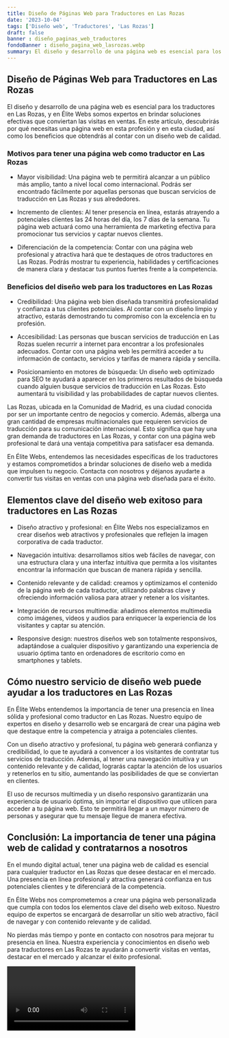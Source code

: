 ```yaml
---
title: Diseño de Páginas Web para Traductores en Las Rozas
date: '2023-10-04'
tags: ['Diseño web', 'Traductores', 'Las Rozas']
draft: false
banner : diseño_paginas_web_traductores
fondoBanner : diseño_pagina_web_lasrozas.webp
summary: El diseño y desarrollo de una página web es esencial para los traductores en Las Rozas, y en Élite Webs somos expertos en brindar soluciones efectivas que conviertan las visitas en ventas. En este artículo, descubrirás por qué necesitas una página web en esta profesión y en esta ciudad, así como los beneficios que obtendrás al contar con un diseño web de calidad. 
---
```


## Diseño de Páginas Web para Traductores en Las Rozas

El diseño y desarrollo de una página web es esencial para los traductores en Las Rozas, y en Élite Webs somos expertos en brindar soluciones efectivas que conviertan las visitas en ventas. En este artículo, descubrirás por qué necesitas una página web en esta profesión y en esta ciudad, así como los beneficios que obtendrás al contar con un diseño web de calidad. 

### Motivos para tener una página web como traductor en Las Rozas

* Mayor visibilidad: Una página web te permitirá alcanzar a un público más amplio, tanto a nivel local como internacional. Podrás ser encontrado fácilmente por aquellas personas que buscan servicios de traducción en Las Rozas y sus alrededores.

* Incremento de clientes: Al tener presencia en línea, estarás atrayendo a potenciales clientes las 24 horas del día, los 7 días de la semana. Tu página web actuará como una herramienta de marketing efectiva para promocionar tus servicios y captar nuevos clientes.

* Diferenciación de la competencia: Contar con una página web profesional y atractiva hará que te destaques de otros traductores en Las Rozas. Podrás mostrar tu experiencia, habilidades y certificaciones de manera clara y destacar tus puntos fuertes frente a la competencia.

### Beneficios del diseño web para los traductores en Las Rozas

* Credibilidad: Una página web bien diseñada transmitirá profesionalidad y confianza a tus clientes potenciales. Al contar con un diseño limpio y atractivo, estarás demostrando tu compromiso con la excelencia en tu profesión.

* Accesibilidad: Las personas que buscan servicios de traducción en Las Rozas suelen recurrir a internet para encontrar a los profesionales adecuados. Contar con una página web les permitirá acceder a tu información de contacto, servicios y tarifas de manera rápida y sencilla.

* Posicionamiento en motores de búsqueda: Un diseño web optimizado para SEO te ayudará a aparecer en los primeros resultados de búsqueda cuando alguien busque servicios de traducción en Las Rozas. Esto aumentará tu visibilidad y las probabilidades de captar nuevos clientes.

Las Rozas, ubicada en la Comunidad de Madrid, es una ciudad conocida por ser un importante centro de negocios y comercio. Además, alberga una gran cantidad de empresas multinacionales que requieren servicios de traducción para su comunicación internacional. Esto significa que hay una gran demanda de traductores en Las Rozas, y contar con una página web profesional te dará una ventaja competitiva para satisfacer esa demanda.

En Élite Webs, entendemos las necesidades específicas de los traductores y estamos comprometidos a brindar soluciones de diseño web a medida que impulsen tu negocio. Contacta con nosotros y déjanos ayudarte a convertir tus visitas en ventas con una página web diseñada para el éxito.

<GifSeo />

<Cta />

## Elementos clave del diseño web exitoso para traductores en Las Rozas

- Diseño atractivo y profesional: en Élite Webs nos especializamos en crear diseños web atractivos y profesionales que reflejen la imagen corporativa de cada traductor.

- Navegación intuitiva: desarrollamos sitios web fáciles de navegar, con una estructura clara y una interfaz intuitiva que permita a los visitantes encontrar la información que buscan de manera rápida y sencilla.

- Contenido relevante y de calidad: creamos y optimizamos el contenido de la página web de cada traductor, utilizando palabras clave y ofreciendo información valiosa para atraer y retener a los visitantes.

- Integración de recursos multimedia: añadimos elementos multimedia como imágenes, videos y audios para enriquecer la experiencia de los visitantes y captar su atención.

- Responsive design: nuestros diseños web son totalmente responsivos, adaptándose a cualquier dispositivo y garantizando una experiencia de usuario óptima tanto en ordenadores de escritorio como en smartphones y tablets.

## Cómo nuestro servicio de diseño web puede ayudar a los traductores en Las Rozas

En Élite Webs entendemos la importancia de tener una presencia en línea sólida y profesional como traductor en Las Rozas. Nuestro equipo de expertos en diseño y desarrollo web se encargará de crear una página web que destaque entre la competencia y atraiga a potenciales clientes.

Con un diseño atractivo y profesional, tu página web generará confianza y credibilidad, lo que te ayudará a convencer a los visitantes de contratar tus servicios de traducción. Además, al tener una navegación intuitiva y un contenido relevante y de calidad, lograrás captar la atención de los usuarios y retenerlos en tu sitio, aumentando las posibilidades de que se conviertan en clientes.

El uso de recursos multimedia y un diseño responsivo garantizarán una experiencia de usuario óptima, sin importar el dispositivo que utilicen para acceder a tu página web. Esto te permitirá llegar a un mayor número de personas y asegurar que tu mensaje llegue de manera efectiva.

## Conclusión: La importancia de tener una página web de calidad y contratarnos a nosotros

En el mundo digital actual, tener una página web de calidad es esencial para cualquier traductor en Las Rozas que desee destacar en el mercado. Una presencia en línea profesional y atractiva generará confianza en tus potenciales clientes y te diferenciará de la competencia.

En Élite Webs nos comprometemos a crear una página web personalizada que cumpla con todos los elementos clave del diseño web exitoso. Nuestro equipo de expertos se encargará de desarrollar un sitio web atractivo, fácil de navegar y con contenido relevante y de calidad.

No pierdas más tiempo y ponte en contacto con nosotros para mejorar tu presencia en línea. Nuestra experiencia y conocimientos en diseño web para traductores en Las Rozas te ayudarán a convertir visitas en ventas, destacar en el mercado y alcanzar el éxito profesional.

<Video />

<CtaBot job='Traductores' city='Las Rozas'/>

<Gmaps query='Las Rozas+españa+maps' />